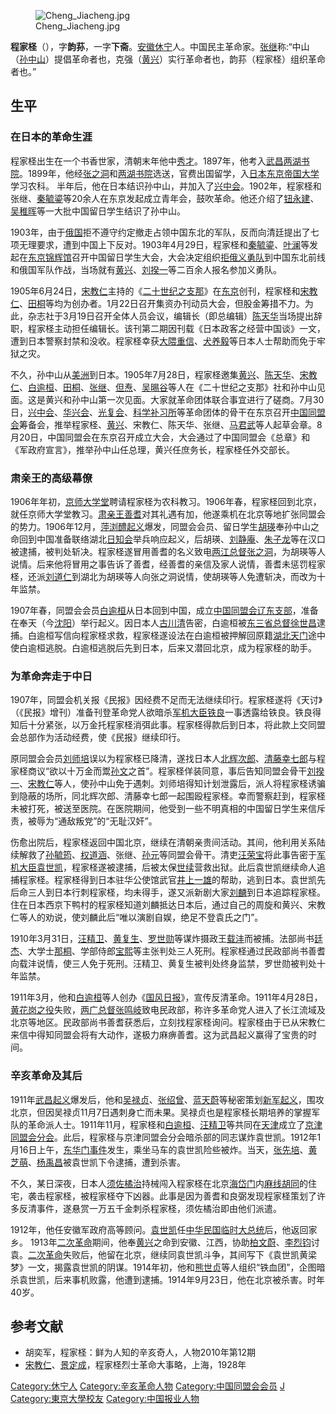 [[File:Cheng_Jiacheng.jpg|thumb]]

'''程家柽'''（{{bd|1874年||1914年|9月23日}}），字'''韵荪'''，一字'''下斋'''。[[安徽|安徽]][[休宁|休宁]]人。中国民主革命家。[[张继_(中华民国)|张继]]称:“中山（[[孙中山|孙中山]]）提倡革命者也，克强（[[黄兴|黄兴]]）实行革命者也，韵荪（程家柽）组织革命者也。”

== 生平 ==
=== 在日本的革命生涯 ===
程家柽出生在一个书香世家，清朝末年他中[[秀才|秀才]]。1897年，他考入[[武昌|武昌]][[两湖书院|两湖书院]]。1899年，他经[[张之洞|张之洞]]和[[两湖书院|两湖书院]]选送，官费出国留学，入[[日本|日本]][[东京帝国大学|东京帝国大学]]学习农科。 半年后，他在日本结识孙中山，并加入了[[兴中会|兴中会]]。1902年，程家柽和张继、[[秦毓鎏|秦毓鎏]]等20余人在东京发起成立青年会，鼓吹革命。他还介绍了[[钮永建|钮永建]]、[[吴稚晖|吴稚晖]]等一大批中国留日学生结识了孙中山。

1903年，由于[[俄罗斯帝国|俄国]]拒不遵守约定撤走占领中国东北的军队，反而向清廷提出了七项无理要求，遭到中国上下反对。1903年4月29日，程家柽和[[秦毓鎏|秦毓鎏]]、[[叶澜|叶澜]]等发起在[[东京|东京]][[锦辉馆|锦辉馆]]召开中国留日学生大会，大会决定组织[[拒俄义勇队|拒俄义勇队]]到中国东北前线和俄国军队作战，当场就有[[黄兴|黄兴]]、[[刘揆一|刘揆一]]等二百余人报名参加义勇队。

1905年6月24日，[[宋教仁|宋教仁]]主持的《[[二十世纪之支那|二十世纪之支那]]》在[[东京|东京]]创刊，程家柽和[[宋教仁|宋教仁]]、[[田桐|田桐]]等均为创办者。1月22日召开集资办刊动员大会，但股金筹措不力。为此，杂志社于3月19日召开全体人员会议，编辑长（即总编辑）[[陈天华|陈天华]]当场提出辞职，程家柽主动担任编辑长。该刊第二期因刊载《日本政客之经营中国谈》一文，遭到日本警察封禁和没收。程家柽幸获[[大隈重信|大隈重信]]、[[犬养毅|犬养毅]]等日本人士帮助而免于牢狱之灾。

不久，孙中山从[[美洲|美洲]]到日本。1905年7月28日，程家柽邀集[[黄兴|黄兴]]、[[陈天华|陈天华]]、[[宋教仁|宋教仁]]、[[白逾桓|白逾桓]]、[[田桐|田桐]]、[[张继_(中华民国)|张继]]、[[但焘|但焘]]、[[吴晹谷|吴晹谷]]等人在《二十世纪之支那》社和孙中山见面。这是黄兴和孙中山第一次见面。大家就革命团体联合事宜进行了磋商。7月30日，[[兴中会|兴中会]]、[[华兴会|华兴会]]、[[光复会|光复会]]、[[科学补习所|科学补习所]]等革命团体的骨干在东京召开[[中国同盟会|中国同盟会]]筹备会，推举程家柽、[[黄兴|黄兴]]、宋教仁、陈天华、张继、[[马君武|马君武]]等人起草会章。8月20日，中国同盟会在东京召开成立大会，大会通过了中国同盟会《总章》和《军政府宣言》，推举孙中山任总理，黄兴任庶务长，程家柽任外交部长。
	
=== 肃亲王的高级幕僚 ===
1906年年初，[[京师大学堂|京师大学堂]]聘请程家柽为农科教习。1906年春，程家柽回到北京，就任京师大学堂教习。[[肃亲王|肃亲王]][[善耆|善耆]]对其礼遇有加，他遂乘机在北京等地扩张同盟会的势力。1906年12月，[[萍浏醴起义|萍浏醴起义]]爆发，同盟会会员、留日学生[[胡瑛|胡瑛]]奉孙中山之命回到中国准备联络湖北[[日知会|日知会]]举兵响应起义，后胡瑛、[[刘静庵|刘静庵]]、[[朱子龙|朱子龙]]等在汉口被逮捕，被判处斩决。程家柽遂冒用善耆的名义致电[[两江总督|两江总督]][[张之洞|张之洞]]，为胡瑛等人说情。后来他将冒用之事告诉了善耆，经善耆的亲信及家人说情，善耆未惩罚程家柽，还派[[刘道仁|刘道仁]]到湖北为胡瑛等人向张之洞说情，使胡瑛等人免遭斩决，而改为十年监禁。

1907年春，同盟会会员[[白逾桓|白逾桓]]从日本回到中国，成立[[中国同盟会辽东支部|中国同盟会辽东支部]]，准备在奉天（今[[沈阳|沈阳]]）举行起义。因日本人[[古川清|古川清]]告密，白逾桓被[[东三省总督|东三省总督]][[徐世昌|徐世昌]]逮捕。白逾桓写信向程家柽求救，程家柽遂设法在白逾桓被押解回原籍[[湖北|湖北]][[天门市|天门]]途中使白逾桓逃脱。白逾桓逃脱后先到日本，后来又潜回北京，成为程家柽的助手。

=== 为革命奔走于中日 ===
1907年，同盟会机关报《民报》因经费不足而无法继续印行。程家柽遂将《天讨》（《民报》增刊）准备刊登革命党人欲暗杀[[军机大臣|军机大臣]][[铁良|铁良]]一事透露给铁良。铁良得知后十分紧张，以万金托程家柽消弭此事。程家柽得款后到日本，将此款上交同盟会总部作为活动经费，使《民报》继续印行。

原同盟会会员[[刘师培|刘师培]]误以为程家柽已降清，遂找日本人[[北辉次郎|北辉次郎]]、[[清藤幸七郎|清藤幸七郎]]与程家柽商议“欲以十万金而鬻[[孙文|孙文]]之首”。程家柽佯装同意，事后告知同盟会骨干[[刘揆一|刘揆一]]、[[宋教仁|宋教仁]]等人，使孙中山免于遇刺。刘师培得知计划泄露后，派人将程家柽诱骗到隐蔽的场所，同北辉次郎、清藤幸七郎一起围殴程家柽。幸而警察赶到，程家柽未被打死，被送至医院。在医院期间，他受到一些不明真相的中国留日学生来信斥责，被辱为“通敌叛党”的“无耻汉奸”。

伤愈出院后，程家柽返回中国北京，继续在清朝亲贵间活动。其间，他利用关系陆续解救了[[孙毓筠|孙毓筠]]、[[权道涵|权道涵]]、张继、[[孙元|孙元]]等同盟会骨干。清吏[[汪荣宝|汪荣宝]]将此事告密于[[军机大臣|军机大臣]][[袁世凯|袁世凯]]，程家柽遂被逮捕，后被太保[[世续|世续]]营救出狱。此后袁世凯继续命人追捕程家柽。程家柽得到日本驻华公使馆武官[[井上一雄|井上一雄]]的帮助，逃到日本。袁世凯先后命三人到日本行刺程家柽，均未得手，遂又派新剧大家[[刘麟_(剧作家)|刘麟]]到日本追踪程家柽。住在日本西京下鸭村的程家柽知道刘麟抵达日本后，通过自己的周旋和黄兴、宋教仁等人的劝说，使刘麟此后“唯以演剧自娱，绝足不登袁氏之门”。

1910年3月31日，[[汪精卫|汪精卫]]、[[黄复生|黄复生]]、[[罗世勋|罗世勋]]等谋炸摄政王[[载沣|载沣]]而被捕。法部尚书[[廷杰|廷杰]]、大学士[[那桐|那桐]]、学部侍郎[[宝熙|宝熙]]等主张判处三人死刑。程家柽通过民政部尚书善耆向载沣说情，使三人免于死刑。汪精卫、黄复生被判处终身监禁，罗世勋被判处十年监禁。

1911年3月，他和[[白逾桓|白逾桓]]等人创办《[[国风日报|国风日报]]》，宣传反清革命。1911年4月28日，[[黄花岗之役|黄花岗之役]]失败，[[两广总督|两广总督]][[張鳴岐_(1875年)|张鸣岐]]致电民政部，称许多革命党人进入了长江流域及北京等地区。民政部尚书善耆获悉后，立刻找程家柽询问。程家柽由于已从宋教仁来信中得知同盟会将有大动作，遂极力麻痹善耆。这为武昌起义赢得了宝贵的时间。

=== 辛亥革命及其后 ===
1911年[[武昌起义|武昌起义]]爆发后，他和[[吴禄贞|吴禄贞]]、[[张绍曾|张绍曾]]、[[蓝天蔚|蓝天蔚]]等秘密策划[[滦州起义|新军起义]]，围攻北京，但因吴禄贞11月7日遇刺身亡而未果。吴禄贞也是程家柽长期培养的掌握军队的革命派人士。1911年11月，程家柽和[[白逾桓|白逾桓]]、[[汪精卫|汪精卫]]等共同在[[天津|天津]]成立了[[京津同盟会分会|京津同盟会分会]]。此后，程家柽与京津同盟会分会暗杀部的同志谋炸袁世凯。1912年1月16日上午，[[东华门事件|东华门事件]]发生，乘坐马车的袁世凯险些被炸。当天，[[张先培|张先培]]、[[黄芝萌|黄芝萌]]、[[杨禹昌|杨禹昌]]被袁世凯下令逮捕，遭到杀害。

不久，某日深夜，日本人[[须佐橘治|须佐橘治]]持械闯入程家柽在北京[[海岱门|海岱门]]内[[麻线胡同|麻线胡同]]的住宅，袭击程家柽，被程家柽夺下凶器。此事是因为善耆和良弼发现程家柽策划了许多反清事件，遂悬赏一万五千金刺杀程家柽，须佐橘治即由他们派遣。

1912年，他任安徽军政府高等顾问。[[袁世凯|袁世凯]]任[[中华民国临时大总统|中华民国临时大总统]]后，他返回家乡。 1913年[[二次革命|二次革命]]期间，他奉[[黄兴|黄兴]]之命到安徽、江西，协助[[柏文蔚|柏文蔚]]、[[李烈钧|李烈钧]]讨袁。[[二次革命|二次革命]]失败后，他留在北京，继续同袁世凯斗争，其间写下《袁世凯黄梁梦》一文，揭露袁世凯的阴谋。1914年初，他和[[熊世贞|熊世贞]]等人组织“铁血团”，企图暗杀袁世凯，后来事机败露，他遭到逮捕。1914年9月23日，他在北京被杀害。时年40岁。

== 参考文献 ==
{{commonscat|Cheng Jiacheng}}
{{reflist}}
*胡奕军，程家柽：鲜为人知的辛亥奇人，人物2010年第12期
*[[宋教仁|宋教仁]]、[[景定成|景定成]]，程家柽烈士革命大事略，上海，1928年

{{DEFAULTSORT:C}}
[[Category:休宁人|Category:休宁人]]
[[Category:辛亥革命人物|Category:辛亥革命人物]]
[[Category:中国同盟会会员|Category:中国同盟会会员]]
[[Category:程姓|J]]
[[Category:東京大學校友|Category:東京大學校友]]
[[Category:中国报业人物|Category:中国报业人物]]